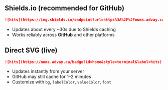 ## Shields.io (recommended for GitHub)
```markdown
![hits](https://img.shields.io/endpoint?url=https%3A%2F%2Fnums.advay.ca%2Fbadge.json%3Fid%3Dhome%26label%3Dhits%26cacheSeconds%3D30)
```
- Updates about every ~30s due to Shields caching
- Works reliably across **GitHub** and other platforms

## Direct SVG (live)
```markdown
![hits](https://nums.advay.ca/badge?id=home&style=terminal&label=hits)
```
- Updates instantly from your server
- GitHub may still cache for 1–2 minutes
- Customize with `bg`, `labelColor`, `valueColor`, `font`
